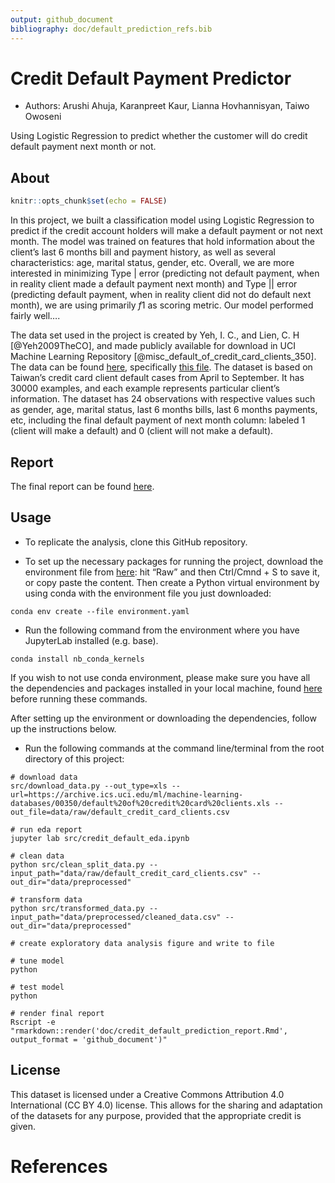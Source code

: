 ```yaml
---
output: github_document
bibliography: doc/default_prediction_refs.bib
---
```


# Credit Default Payment Predictor
- Authors: Arushi Ahuja, Karanpreet Kaur, Lianna Hovhannisyan, Taiwo Owoseni

Using Logistic Regression to predict whether the customer will do credit default payment next month or not.

## About
```r
knitr::opts_chunk$set(echo = FALSE)
```

In this project, we built a classification model using Logistic Regression to predict if the credit account holders will make a default payment or not next month. The model was trained on features that hold information about the client's last 6 months bill and payment history, as well as several characteristics: age, marital status, gender, etc. Overall, we are more interested in minimizing Type | error (predicting not default payment, when in reality client made a default payment next month) and Type || error (predicting default payment, when in reality client did not do default next month), we are using primarily $f1$ as scoring metric. Our model performed fairly well....

The data set used in the project is created by Yeh, I. C., and Lien, C. H [@Yeh2009TheCO], and made publicly available for download in UCI Machine Learning Repository [@misc_default_of_credit_card_clients_350]. The data can be found [here](<https://archive-beta.ics.uci.edu/ml/datasets/default+of+credit+card+clients>), specifically [this file](<https://archive.ics.uci.edu/ml/machine-learning-databases/00350/default%20of%20credit%20card%20clients.xls>). The dataset is based on Taiwan's credit card client default cases from April to September. It has 30000 examples, and each example represents particular client's information. The dataset has 24 observations with respective values such as gender, age, marital status, last 6 months bills, last 6 months payments, etc, including the final default payment of next month column: labeled 1 (client will make a default) and 0 (client will not make a default).

## Report
The final report can be found [here](https://github.com/UBC-MDS/credit_default_prediction/blob/main/doc/).

## Usage

- To replicate the analysis, clone this GitHub repository. 

- To set up the necessary packages for running the project, download the environment file from [here](https://github.com/UBC-MDS/credit_default_prediction/blob/main/environment.yaml): hit “Raw” and then Ctrl/Cmnd + S to save it, or copy paste the content. 
Then create a Python virtual environment by using conda with the environment file you just downloaded:

```
conda env create --file environment.yaml
```

- Run the following command from the environment where you have JupyterLab installed (e.g. base).

```
conda install nb_conda_kernels
```

If you wish to not use conda environment, please make sure you have all the dependencies and packages installed in your local machine, found [here](https://github.com/UBC-MDS/credit_default_prediction/blob/main/environment.yaml) before running these commands. 

After setting up the environment or downloading the dependencies, follow up the instructions below. 

- Run the following commands at the command line/terminal from the root directory of this project:

```
# download data
src/download_data.py --out_type=xls --url=https://archive.ics.uci.edu/ml/machine-learning-databases/00350/default%20of%20credit%20card%20clients.xls --out_file=data/raw/default_credit_card_clients.csv

# run eda report
jupyter lab src/credit_default_eda.ipynb

# clean data  
python src/clean_split_data.py --input_path="data/raw/default_credit_card_clients.csv" --out_dir="data/preprocessed"

# transform data
python src/transformed_data.py --input_path="data/preprocessed/cleaned_data.csv" --out_dir="data/preprocessed"

# create exploratory data analysis figure and write to file 

# tune model
python 

# test model
python 

# render final report
Rscript -e "rmarkdown::render('doc/credit_default_prediction_report.Rmd', output_format = 'github_document')"
```
  
## License
This dataset is licensed under a Creative Commons Attribution 4.0 International (CC BY 4.0) license. This allows for the sharing and adaptation of the datasets for any purpose, provided that the appropriate credit is given.

# References